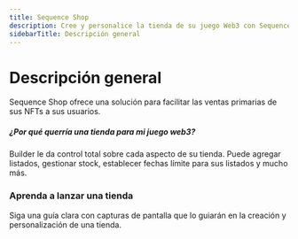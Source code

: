 ```yaml
---
title: Sequence Shop
description: Cree y personalice la tienda de su juego Web3 con Sequence.
sidebarTitle: Descripción general
---
```


# Descripción general
Sequence Shop ofrece una solución para facilitar las ventas primarias de sus NFTs a sus usuarios.

##### ¿Por qué querría una tienda para mi juego web3?
Builder le da control total sobre cada aspecto de su tienda. Puede agregar listados, gestionar stock, establecer fechas límite para sus listados y mucho más.

### Aprenda a lanzar una tienda

<CardGroup cols={2}>
  <Card title="Guía de 9 pasos, fácil de leer" icon="book-open" href="/solutions/shop/guide">
    Siga una guía clara con capturas de pantalla que lo guiarán en la creación y personalización de una tienda.
  </Card>
</CardGroup>